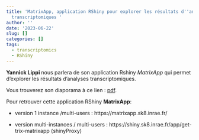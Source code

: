 ```yaml
---
title: 'MatrixApp, application RShiny pour explorer les résultats d''analyses, Yannick Lippi
  transcriptomiques '
author: ''
date: '2023-06-22'
slug: []
categories: []
tags:
  - transcriptomics
  - RShiny
---
```


 **Yannick Lippi ** nous parlera de son application Rshiny *MatrixApp* qui permet d'explorer les résultats d'analyses transcriptomiques. 

Vous trouverez son diaporama à ce lien : [pdf](/diapos/20230622_GpBiopuces_Presentation_MAtrixApp.pdf).


Pour retrouver cette application RShiny **MatrixApp**: 

* version 1 instance /multi-users : https://matrixapp.sk8.inrae.fr/

* version multi-instances / multi-users : https://shiny.sk8.inrae.fr/app/get-trix-matrixapp (shinyProxy)